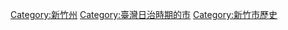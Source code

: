 [[Category:新竹州|Category:新竹州]]
[[Category:臺灣日治時期的市|Category:臺灣日治時期的市]]
[[Category:新竹市歷史|Category:新竹市歷史]]